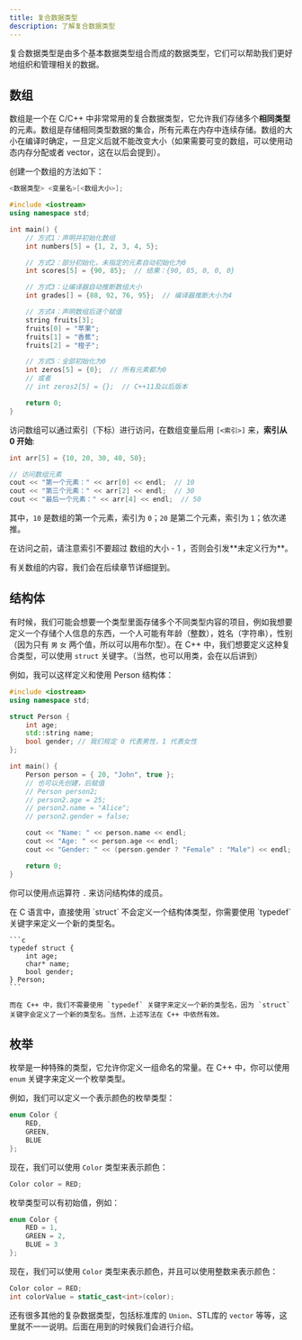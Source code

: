 ```yaml
---
title: 复合数据类型
description: 了解复合数据类型
---
```


复合数据类型是由多个基本数据类型组合而成的数据类型，它们可以帮助我们更好地组织和管理相关的数据。

## 数组

数组是一个在 C/C++ 中非常常用的复合数据类型，它允许我们存储多个**相同类型**的元素。数组是存储相同类型数据的集合，所有元素在内存中连续存储。数组的大小在编译时确定，一旦定义后就不能改变大小（如果需要可变的数组，可以使用动态内存分配或者 vector，这在以后会提到）。

创建一个数组的方法如下：

```cpp
<数据类型> <变量名>[<数组大小>];
```

```cpp lineNumbers title="array_example.cpp"
#include <iostream>
using namespace std;

int main() {
    // 方式1：声明并初始化数组
    int numbers[5] = {1, 2, 3, 4, 5};

    // 方式2：部分初始化，未指定的元素自动初始化为0
    int scores[5] = {90, 85};  // 结果：{90, 85, 0, 0, 0}

    // 方式3：让编译器自动推断数组大小
    int grades[] = {88, 92, 76, 95};  // 编译器推断大小为4

    // 方式4：声明数组后逐个赋值
    string fruits[3];
    fruits[0] = "苹果";
    fruits[1] = "香蕉";
    fruits[2] = "橙子";

    // 方式5：全部初始化为0
    int zeros[5] = {0};  // 所有元素都为0
    // 或者
    // int zeros2[5] = {};  // C++11及以后版本

    return 0;
}
```

访问数组可以通过索引（下标）进行访问，在数组变量后用 `[<索引>]` 来，**索引从 0 开始**:

```cpp
int arr[5] = {10, 20, 30, 40, 50};

// 访问数组元素
cout << "第一个元素：" << arr[0] << endl;  // 10
cout << "第三个元素：" << arr[2] << endl;  // 30
cout << "最后一个元素：" << arr[4] << endl;  // 50
```

其中，`10` 是数组的第一个元素，索引为 `0`；`20` 是第二个元素，索引为 `1`；依次递推。

<Callout type="warn">
    在访问之前，请注意索引不要超过 数组的大小 - 1 ，否则会引发**未定义行为**。
</Callout>

有关数组的内容，我们会在后续章节详细提到。

## 结构体

有时候，我们可能会想要一个类型里面存储多个不同类型内容的项目，例如我想要定义一个存储个人信息的东西，一个人可能有年龄（整数），姓名（字符串），性别（因为只有 `男` `女` 两个值，所以可以用布尔型）。在 C++ 中，我们想要定义这种复合类型，可以使用 `struct` 关键字。（当然，也可以用类，会在以后讲到）

例如，我可以这样定义和使用 Person 结构体：

```cpp lineNumbers title="main.cpp"
#include <iostream>
using namespace std;

struct Person {
    int age;
    std::string name;
    bool gender; // 我们规定 0 代表男性，1 代表女性
};

int main() {
    Person person = { 20, "John", true };
    // 也可以先创建，后赋值
    // Person person2;
    // person2.age = 25;
    // person2.name = "Alice";
    // person2.gender = false;

    cout << "Name: " << person.name << endl;
    cout << "Age: " << person.age << endl;
    cout << "Gender: " << (person.gender ? "Female" : "Male") << endl;

    return 0;
}
```

你可以使用点运算符 `.` 来访问结构体的成员。

<Callout>
    在 C 语言中，直接使用 `struct` 不会定义一个结构体类型，你需要使用 `typedef` 关键字来定义一个新的类型名。

    ```c
    typedef struct {
        int age;
        char* name;
        bool gender;
    } Person;
    ```

    而在 C++ 中，我们不需要使用 `typedef` 关键字来定义一个新的类型名，因为 `struct` 关键字会定义了一个新的类型名。当然，上述写法在 C++ 中依然有效。
</Callout>

## 枚举

枚举是一种特殊的类型，它允许你定义一组命名的常量。在 C++ 中，你可以使用 `enum` 关键字来定义一个枚举类型。

例如，我们可以定义一个表示颜色的枚举类型：

```cpp
enum Color {
    RED,
    GREEN,
    BLUE
};
```

现在，我们可以使用 `Color` 类型来表示颜色：

```cpp
Color color = RED;
```

枚举类型可以有初始值，例如：

```cpp
enum Color {
    RED = 1,
    GREEN = 2,
    BLUE = 3
};
```

现在，我们可以使用 `Color` 类型来表示颜色，并且可以使用整数来表示颜色：

```cpp
Color color = RED;
int colorValue = static_cast<int>(color);
```

还有很多其他的复杂数据类型，包括标准库的 `Union`、STL库的 `vector` 等等，这里就不一一说明。后面在用到的时候我们会进行介绍。

